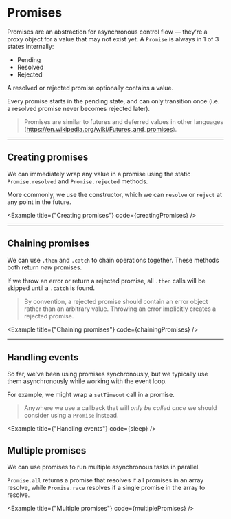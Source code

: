 
# Promises

Promises are an abstraction for asynchronous control flow — they're a proxy object for a value that may not exist yet. A `Promise` is always in 1 of 3 states internally:

- Pending
- Resolved
- Rejected

A resolved or rejected promise optionally contains a value. 

Every promise starts in the pending state, and can only transition once (i.e. a resolved promise never becomes rejected later).

> Promises are similar to futures and deferred values in other languages (https://en.wikipedia.org/wiki/Futures_and_promises).

---

## Creating promises

We can immediately wrap any value in a promise using the static `Promise.resolved` and `Promise.rejected` methods.

More commonly, we use the constructor, which we can `resolve` or `reject` at any point in the future.

<Example
  title={"Creating promises"}
  code={creatingPromises}
/>

---

## Chaining promises

We can use `.then` and `.catch` to chain operations together. These methods both return _new_ promises.

If we throw an error or return a rejected promise, all `.then` calls will be skipped until a `.catch` is found.

> By convention, a rejected promise should contain an error object rather than an arbitrary value. Throwing an error implicitly creates a rejected promise.

<Example
  title={"Chaining promises"}
  code={chainingPromises}
/>

---

## Handling events

So far, we've been using promises synchronously, but we typically use them asynchronously while working with the event loop. 

For example, we might wrap a `setTimeout` call in a promise.

> Anywhere we use a callback that will _only be called once_ we should consider using a `Promise` instead.

<Example
  title={"Handling events"}
  code={sleep}
/>

## Multiple promises

We can use promises to run multiple asynchronous tasks in parallel.

`Promise.all` returns a promise that resolves if all promises in an array resolve, while `Promise.race` resolves if a single promise in the array to resolve.

<Example
  title={"Multiple promises"}
  code={multiplePromises}
/>